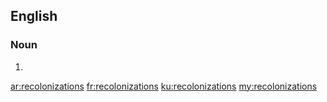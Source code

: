 ==English==

===Noun===
{{head|en|noun plural form}}

# {{plural of|recolonization|lang=en}}

[[ar:recolonizations]]
[[fr:recolonizations]]
[[ku:recolonizations]]
[[my:recolonizations]]